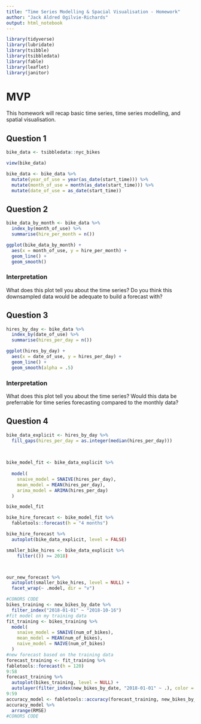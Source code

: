 ```yaml
---
title: "Time Series Modelling & Spacial Visualisation - Homework"
author: "Jack Aldred Ogilvie-Richards"
output: html_notebook
---
```



```r

library(tidyverse)
library(lubridate)
library(tsibble)
library(tsibbledata)
library(fable)
library(leaflet)
library(janitor)


```

# MVP


This homework will recap basic time series, time series modelling, and spatial visualisation. 


## Question 1

```r


bike_data <- tsibbledata::nyc_bikes

view(bike_data)
```


```r

bike_data <- bike_data %>%
  mutate(year_of_use = year(as_date(start_time))) %>%
  mutate(month_of_use = month(as_date(start_time))) %>%
  mutate(date_of_use = as_date(start_time))


```



## Question 2

```r

bike_data_by_month <- bike_data %>%
  index_by(month_of_use) %>%
  summarise(hire_per_month = n())

```

```r

ggplot(bike_data_by_month) +
  aes(x = month_of_use, y = hire_per_month) +
  geom_line() +
  geom_smooth()

```


### Interpretation

What does this plot tell you about the time series? Do you think this downsampled data would be adequate to build a forecast with?






## Question 3

```r

hires_by_day <- bike_data %>%
  index_by(date_of_use) %>%
  summarise(hires_per_day = n())


```


```r

ggplot(hires_by_day) +
  aes(x = date_of_use, y = hires_per_day) +
  geom_line() +
  geom_smooth(alpha = .5)


```


### Interpretation

What does this plot tell you about the time series? Would this data be preferrable for time series forecasting compared to the monthly data?




## Question 4



```r

bike_data_explicit <- hires_by_day %>%
  fill_gaps(hires_per_day = as.integer(median(hires_per_day)))
  
  

```



```r
bike_model_fit <- bike_data_explicit %>%
  
  model(
    snaive_model = SNAIVE(hires_per_day),
    mean_model = MEAN(hires_per_day), 
    arima_model = ARIMA(hires_per_day)
  )

bike_model_fit

```


```r

bike_hire_forecast <- bike_model_fit %>%
  fabletools::forecast(h = "4 months") 
```

```r

bike_hire_forecast %>%
  autoplot(bike_data_explicit, level = FALSE)


```


```r

smaller_bike_hires <- bike_data_explicit %>%
    filter(()) >= 2018)



our_new_forecast %>%
  autoplot(smaller_bike_hires, level = NULL) +
  facet_wrap(~ .model, dir = "v")


```





```r
#CONORS CODE
bikes_training <- new_bikes_by_date %>% 
  filter_index("2018-01-01" ~ "2018-10-16")
#fit model on my training data
fit_training <- bikes_training %>% 
  model(
    snaive_model = SNAIVE(num_of_bikes),
    mean_model = MEAN(num_of_bikes),
    naive_model = NAIVE(num_of_bikes)
  )
#new forecast based on the training data
forecast_training <- fit_training %>% 
fabletools::forecast(h = 120)
9:58
forecast_training %>%
  autoplot(bikes_training, level = NULL) + 
  autolayer(filter_index(new_bikes_by_date, "2018-01-01" ~ .), color = "black")
9:59
accuracy_model <- fabletools::accuracy(forecast_training, new_bikes_by_date)
accuracy_model %>% 
  arrange(RMSE)
#CONORS CODE


```


```r
```


```r
```


```r
```


```r
```


```r
```


```r
```


```r
```


```r
```


```r
```


```r
```


```r
```


```r
```


```r
```


```r
```


```r
```


```r
```


```r
```


```r
```


```r
```


```r
```


```r
```


```r
```


```r
```


```r
```


```r
```


```r
```


```r
```


```r
```


```r
```


```r
```


```r
```


```r
```


```r
```


```r
```


```r
```


```r
```


```r
```


```r
```


```r
```


```r
```


```r
```









